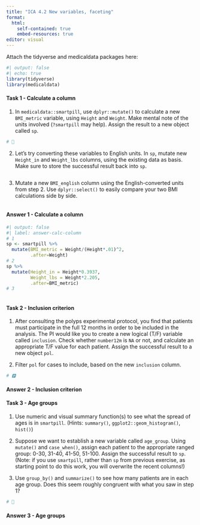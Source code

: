 ```yaml
---
title: "ICA 4.2 New variables, faceting"
format: 
  html:
    self-contained: true
    embed-resources: true
editor: visual
---
```


Attach the tidyverse and medicaldata packages here:

```r
#| output: false
#| echo: true
library(tidyverse)
library(medicaldata)
```

#### Task 1 - Calculate a column

(1) In `medicaldata::smartpill`, use `dplyr::mutate()` to calculate a new `BMI_metric` variable, using `Height` and `Weight`. Make mental note of the units involved (`?smartpill` may help). Assign the result to a new object called `sp`.

```r
# 💊

```

(2) Let's try converting these variables to English units. In `sp`, mutate new `Height_in` and `Weight_lbs` columns, using the existing data as basis. Make sure to store the successful result back into `sp`.

```r

```

(3) Mutate a new `BMI_english` column using the English-converted units from step 2. Use `dplyr::select()` to easily compare your two BMI calculations side by side.

```r

```

#### Answer 1 - Calculate a column

```r
#| output: false
#| label: answer-calc-column
# 1
sp <- smartpill %>% 
  mutate(BMI_metric = Weight/(Height*.01)^2,
         .after=Weight)
# 2
sp %>% 
  mutate(Height_in = Height*0.3937,
         Weight_lbs = Weight*2.205,
         .after=BMI_metric)
# 3
  
```

#### Task 2 - Inclusion criterion

(1) After consulting the polyps experimental protocol, you find that patients must participate in the full 12 months in order to be included in the analysis. The PI would like you to create a new logical (T/F) variable called `inclusion`. Check whether `number12m` is `NA` or not, and calculate an appropriate T/F value for each patient. Assign the successful result to a new object `pol`.

(2) Filter `pol` for cases to include, based on the new `inclusion` column.

```r
# 🅿

```

#### Answer 2 - Inclusion criterion

#### Task 3 - Age groups

(1) Use numeric and visual summary function(s) to see what the spread of ages is in `smartpill`. (Hints: `summary()`, `ggplot2::geom_histogram()`, `hist()`)

(2) Suppose we want to establish a new variable called `age_group`. Using `mutate()` and `case_when()`, assign each patient to the appropriate ranged group: 0-30, 31-40, 41-50, 51-100. Assign the successful result to `sp`. (Note: if you use `smartpill`, rather than `sp` from previous exercise, as starting point to do this work, you will overwrite the recent columns!)

(3) Use `group_by()` and `summarize()` to see how many patients are in each age group. Does this seem roughly congruent with what you saw in step 1?

```r
# 💊

```

#### Answer 3 - Age groups
